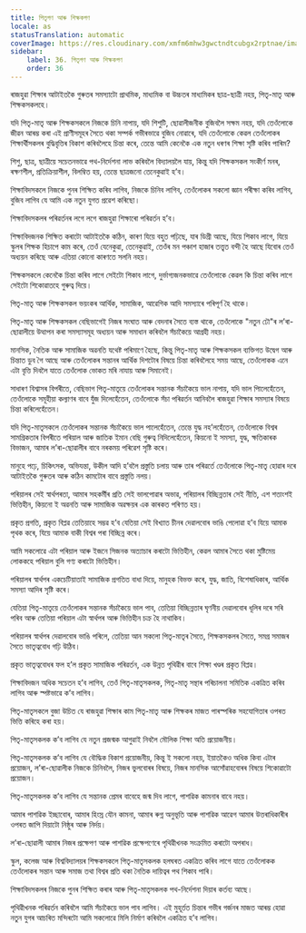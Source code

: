 ```yaml
---
title: পিতৃগণ আৰু শিক্ষকগণ
locale: as
statusTranslation: automatic
coverImage: https://res.cloudinary.com/xmfm6mhw3gwctndtcubgx2rptnae/image/upload/v1740337243/small_cover_educacion_fundamental_a051170f1c.webp
sidebar:
    label: 36. পিতৃগণ আৰু শিক্ষকগণ
    order: 36
---
```

ৰাজহুৱা শিক্ষাৰ আটাইতকৈ গুৰুতৰ সমস্যাটো প্ৰাথমিক, মাধ্যমিক বা উচ্চতৰ মাধ্যমিকৰ ছাত্ৰ-ছাত্ৰী নহয়, পিতৃ-মাতৃ আৰু শিক্ষকসকলহে।

যদি পিতৃ-মাতৃ আৰু শিক্ষকসকলে নিজকে চিনি নাপায়, যদি শিশুটি, ছোৱালীজনীক বুজিবলৈ সক্ষম নহয়, যদি তেওঁলোকে জীৱন আৰম্ভ কৰা এই প্ৰাণীসমূহৰ সৈতে থকা সম্পৰ্ক গভীৰভাৱে বুজিব নোৱাৰে, যদি তেওঁলোকে কেৱল তেওঁলোকৰ শিক্ষাৰ্থীসকলৰ বুদ্ধিবৃত্তিৰ বিকাশ কৰিবলৈহে চিন্তা কৰে, তেন্তে আমি কেনেকৈ এক নতুন ধৰণৰ শিক্ষা সৃষ্টি কৰিব পাৰিম?

শিশু, ছাত্ৰ, ছাত্ৰীয়ে সচেতনভাৱে পথ-নিৰ্দেশনা লাভ কৰিবলৈ বিদ্যালয়লৈ যায়, কিন্তু যদি শিক্ষকসকল সংকীৰ্ণ মনৰ, ৰক্ষণশীল, প্ৰতিক্ৰিয়াশীল, বিলম্বিত হয়, তেন্তে ছাত্ৰজনো তেনেকুৱাই হ’ব।

শিক্ষাবিদসকলে নিজকে পুনৰ শিক্ষিত কৰিব লাগিব, নিজকে চিনিব লাগিব, তেওঁলোকৰ সকলো জ্ঞান পৰীক্ষা কৰিব লাগিব, বুজিব লাগিব যে আমি এক নতুন যুগত প্ৰৱেশ কৰিছো।

শিক্ষাবিদসকলৰ পৰিৱৰ্তনৰ লগে লগে ৰাজহুৱা শিক্ষাৰো পৰিৱৰ্তন হ’ব।

শিক্ষাবিদজনক শিক্ষিত কৰাটো আটাইতকৈ কঠিন, কাৰণ যিয়ে বহুত পঢ়িছে, যাৰ ডিগ্ৰী আছে, যিয়ে শিকাব লাগে, যিয়ে স্কুলৰ শিক্ষক হিচাপে কাম কৰে, তেওঁ যেনেকুৱা, তেনেকুৱাই, তেওঁৰ মন পঞ্চাশ হাজাৰ তত্ত্বত বন্দী হৈ আছে যিবোৰ তেওঁ অধ্যয়ন কৰিছে আৰু এতিয়া কোনো কাৰণতে সলনি নহয়।

শিক্ষকসকলে কেনেকৈ চিন্তা কৰিব লাগে সেইটো শিকাব লাগে, দুৰ্ভাগ্যজনকভাৱে তেওঁলোকে কেৱল কি চিন্তা কৰিব লাগে সেইটো শিকোৱাতহে গুৰুত্ব দিয়ে।

পিতৃ-মাতৃ আৰু শিক্ষকসকল ভয়ংকৰ আৰ্থিক, সামাজিক, আৱেগিক আদি সমস্যাৰে পৰিপূৰ্ণ হৈ থাকে।

পিতৃ-মাতৃ আৰু শিক্ষকসকল বেছিভাগেই নিজৰ সংঘাত আৰু বেদনাৰ সৈতে ব্যস্ত থাকে, তেওঁলোকে "নতুন ঢৌ"ৰ ল’ৰা-ছোৱালীয়ে উত্থাপন কৰা সমস্যাসমূহ অধ্যয়ন আৰু সমাধান কৰিবলৈ সঁচাকৈয়ে আগ্ৰহী নহয়।

মানসিক, নৈতিক আৰু সামাজিক অৱনতি যথেষ্ট পৰিমাণে হৈছে, কিন্তু পিতৃ-মাতৃ আৰু শিক্ষকসকল ব্যক্তিগত উদ্বেগ আৰু চিন্তাত ডুব গৈ আছে আৰু তেওঁলোকৰ সন্তানৰ আৰ্থিক দিশটোৰ বিষয়ে চিন্তা কৰিবলৈহে সময় আছে, তেওঁলোকক এনে এটা বৃত্তি দিবলৈ যাতে তেওঁলোক ভোকত মৰি নাযায় আৰু সিমানেই।

সাধাৰণ বিশ্বাসৰ বিপৰীতে, বেছিভাগ পিতৃ-মাতৃয়ে তেওঁলোকৰ সন্তানক সঁচাকৈয়ে ভাল নাপায়, যদি ভাল পািলেহেঁতেন, তেওঁলোকে সমূহীয়া কল্যাণৰ বাবে যুঁজ দিলেহেঁতেন, তেওঁলোকে সঁচা পৰিৱৰ্তন আনিবলৈ ৰাজহুৱা শিক্ষাৰ সমস্যাৰ বিষয়ে চিন্তা কৰিলেহেঁতেন।

যদি পিতৃ-মাতৃসকলে তেওঁলোকৰ সন্তানক সঁচাকৈয়ে ভাল পালেহেঁতেন, তেন্তে যুদ্ধ নহ’লহেঁতেন, তেওঁলোকে বিশ্বৰ সামগ্ৰিকতাৰ বিপৰীতে পৰিয়াল আৰু জাতিক ইমান বেছি গুৰুত্ব নিদিলেহেঁতেন, কিয়নো ই সমস্যা, যুদ্ধ, ক্ষতিকাৰক বিভাজন, আমাৰ ল’ৰা-ছোৱালীৰ বাবে নৰকময় পৰিৱেশ সৃষ্টি কৰে।

মানুহে পঢ়ে, চিকিৎসক, অভিযন্তা, উকীল আদি হ’বলৈ প্ৰস্তুতি চলায় আৰু তাৰ পৰিৱৰ্তে তেওঁলোকে পিতৃ-মাতৃ হোৱাৰ দৰে আটাইতকৈ গুৰুতৰ আৰু কঠিন কামটোৰ বাবে প্ৰস্তুতি নলয়।

পৰিয়ালৰ সেই স্বাৰ্থপৰতা, আমাৰ সহকৰ্মীৰ প্ৰতি সেই ভালপোৱাৰ অভাৱ, পৰিয়ালৰ বিচ্ছিন্নতাৰ সেই নীতি, এশ শতাংশই ভিত্তিহীন, কিয়নো ই অৱনতি আৰু সামাজিক অৱক্ষয়ৰ এক কাৰকত পৰিণত হয়।

প্ৰকৃত প্ৰগতি, প্ৰকৃত বিপ্লৱ তেতিয়াহে সম্ভৱ হ’ব যেতিয়া সেই বিখ্যাত চীনৰ দেৱালবোৰ ভাঙি পেলোৱা হ’ব যিয়ে আমাক পৃথক কৰে, যিয়ে আমাক বাকী বিশ্বৰ পৰা বিচ্ছিন্ন কৰে।

আমি সকলোৱে এটা পৰিয়াল আৰু ইজনে সিজনক অত্যাচাৰ কৰাটো ভিত্তিহীন, কেৱল আমাৰ সৈতে থকা মুষ্টিমেয় লোককহে পৰিয়াল বুলি গণ্য কৰাটো ভিত্তিহীন।

পৰিয়ালৰ স্বাৰ্থপৰ একচেটিয়াতাই সামাজিক প্ৰগতিত বাধা দিয়ে, মানুহক বিভক্ত কৰে, যুদ্ধ, জাতি, বিশেষাধিকাৰ, আৰ্থিক সমস্যা আদিৰ সৃষ্টি কৰে।

যেতিয়া পিতৃ-মাতৃয়ে তেওঁলোকৰ সন্তানক সঁচাকৈয়ে ভাল পাব, তেতিয়া বিচ্ছিন্নতাৰ ঘৃণনীয় দেৱালবোৰ ধূলিৰ দৰে সৰি পৰিব আৰু তেতিয়া পৰিয়াল এটা স্বাৰ্থপৰ আৰু ভিত্তিহীন চক্ৰ হৈ নাথাকিব।

পৰিয়ালৰ স্বাৰ্থপৰ দেৱালবোৰ ভাঙি পৰিলে, তেতিয়া আন সকলো পিতৃ-মাতৃৰ সৈতে, শিক্ষকসকলৰ সৈতে, সমগ্ৰ সমাজৰ সৈতে ভাতৃত্ববোধ গঢ়ি উঠিব।

প্ৰকৃত ভাতৃত্ববোধৰ ফল হ’ল প্ৰকৃত সামাজিক পৰিৱৰ্তন, এক উন্নত পৃথিৱীৰ বাবে শিক্ষা খণ্ডৰ প্ৰকৃত বিপ্লৱ।

শিক্ষাবিদজন অধিক সচেতন হ’ব লাগিব, তেওঁ পিতৃ-মাতৃসকলক, পিতৃ-মাতৃ সন্থাৰ পৰিচালনা সমিতিক একত্ৰিত কৰিব লাগিব আৰু স্পষ্টভাৱে ক’ব লাগিব।

পিতৃ-মাতৃসকলে বুজা উচিত যে ৰাজহুৱা শিক্ষাৰ কাম পিতৃ-মাতৃ আৰু শিক্ষকৰ মাজত পাৰস্পৰিক সহযোগিতাৰ ওপৰত ভিত্তি কৰিহে কৰা হয়।

পিতৃ-মাতৃসকলক ক’ব লাগিব যে নতুন প্ৰজন্মক আগুৱাই নিবলৈ মৌলিক শিক্ষা অতি প্ৰয়োজনীয়।

পিতৃ-মাতৃসকলক ক’ব লাগিব যে বৌদ্ধিক বিকাশ প্ৰয়োজনীয়, কিন্তু ই সকলো নহয়, ইয়াতকৈও অধিক কিবা এটাৰ প্ৰয়োজন, ল’ৰা-ছোৱালীক নিজকে চিনিবলৈ, নিজৰ ভুলবোৰৰ বিষয়ে, নিজৰ মানসিক আসোঁৱাহবোৰৰ বিষয়ে শিকোৱাটো প্ৰয়োজন।

পিতৃ-মাতৃসকলক ক’ব লাগিব যে সন্তানক প্ৰেমৰ বাবেহে জন্ম দিব লাগে, পাশৱিক কামনাৰ বাবে নহয়।

আমাৰ পাশৱিক ইচ্ছাবোৰ, আমাৰ হিংস্ৰ যৌন কামনা, আমাৰ ৰুগ্ন অনুভূতি আৰু পাশৱিক আৱেগ আমাৰ উত্তৰাধিকাৰীৰ ওপৰত জাপি দিয়াটো নিষ্ঠুৰ আৰু নিৰ্দয়।

ল’ৰা-ছোৱালী আমাৰ নিজৰ প্ৰক্ষেপণ আৰু পাশৱিক প্ৰক্ষেপণেৰে পৃথিৱীখনক সংক্ৰমিত কৰাটো অপৰাধ।

স্কুল, কলেজ আৰু বিশ্ববিদ্যালয়ৰ শিক্ষকসকলে পিতৃ-মাতৃসকলক হলঘৰত একত্ৰিত কৰিব লাগে যাতে তেওঁলোকক তেওঁলোকৰ সন্তান আৰু সমাজ তথা বিশ্বৰ প্ৰতি থকা নৈতিক দায়িত্বৰ পথ শিকাব পাৰি।

শিক্ষাবিদসকলৰ নিজকে পুনৰ শিক্ষিত কৰাৰ আৰু পিতৃ-মাতৃসকলক পথ-নিৰ্দেশনা দিয়াৰ কৰ্তব্য আছে।

পৃথিৱীখনক পৰিৱৰ্তন কৰিবলৈ আমি সঁচাকৈয়ে ভাল পাব লাগিব। এই মুহূৰ্তত চিন্তাৰ গভীৰ গৰ্জনৰ মাজত আৰম্ভ হোৱা নতুন যুগৰ আচৰিত মন্দিৰটো আমি সকলোৱে মিলি নিৰ্মাণ কৰিবলৈ একত্ৰিত হ’ব লাগিব।

